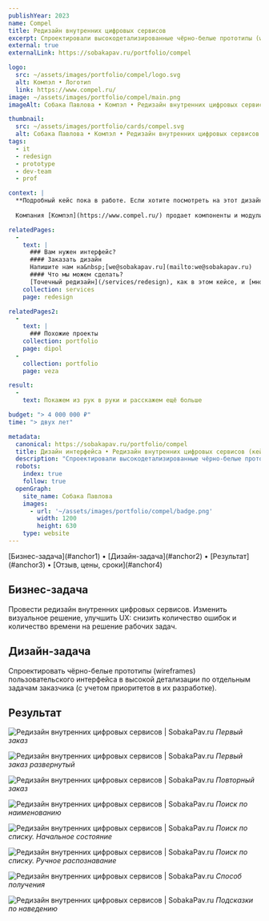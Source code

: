 ```yaml
---
publishYear: 2023
name: Compel
title: Редизайн внутренних цифровых сервисов
excerpt: Спроектировали высокодетализированные чёрно-белые прототипы (wireframes) пользовательского интерфейса по отдельным задачам заказчика.
external: true
externalLink: https://sobakapav.ru/portfolio/compel

logo:
  src: ~/assets/images/portfolio/compel/logo.svg
  alt: Компэл • Логотип
  link: https://www.compel.ru/
image: ~/assets/images/portfolio/compel/main.png
imageAlt: Собака Павлова • Компэл • Редизайн внутренних цифровых сервисов

thumbnail:
  src: ~/assets/images/portfolio/cards/compel.svg
  alt: Собака Павлова • Компэл • Редизайн внутренних цифровых сервисов
tags:
  - it
  - redesign
  - prototype
  - dev-team
  - prof

context: |
  **Подробный кейс пока в работе. Если хотите посмотреть на этот дизайн в деталях, пишите нам на [we@sobakapav.ru](mailto:we@sobakapav.ru)**
  
  Компания [Компэл](https://www.compel.ru/) продает компоненты и модули для производителей электронной аппаратуры и различного оборудования, в состав которого входит электроника.

relatedPages:
  -
    text: |
      ### Вам нужен интерфейс?
      #### Заказать дизайн
      Напишите нам на&nbsp;[we@sobakapav.ru](mailto:we@sobakapav.ru) 
      #### Что мы можем сделать?
      [Точечный редизайн](/services/redesign), как в этом кейсе, и [многое другое](/services). 
    collection: services
    page: redesign

relatedPages2:
  -
    text: |
      ### Похожие проекты
    collection: portfolio
    page: dipol
  - 
    collection: portfolio
    page: veza

result:
  -
    text: Покажем из рук в руки и расскажем ещё больше

budget: "> 4 000 000 ₽"
time: "> двух лет"

metadata:
  canonical: https://sobakapav.ru/portfolio/compel
  title: Дизайн интерфейса • Редизайн внутренних цифровых сервисов (кейс)
  description: "Спроектировали высокодетализированные чёрно-белые прототипы (wireframes) пользовательского интерфейса по отдельным задачам заказчика."
  robots:
    index: true
    follow: true
  openGraph:
    site_name: Собака Павлова
    images:
      - url: '~/assets/images/portfolio/compel/badge.png'
        width: 1200
        height: 630
    type: website
---
```


<TOC>
[Бизнес-задача](#anchor1) • [Дизайн-задача](#anchor2) • [Результат](#anchor3) • [Отзыв, цены, сроки](#anchor4)
</TOC>

## <a name="anchor1" />Бизнес-задача

Провести редизайн внутренних цифровых сервисов. Изменить визуальное решение, улучшить UX: снизить количество ошибок и количество времени на решение рабочих задач.

## <a name="anchor2" />Дизайн-задача

Спроектировать чёрно-белые прототипы (wireframes) пользовательского интерфейса в высокой детализации по отдельным задачам заказчика (с учетом приоритетов в их разработке).

## <a name="anchor3" />Результат

![Редизайн внутренних цифровых сервисов | SobakaPav.ru](~/assets/images/portfolio/compel/1.png)
_Первый заказ_

![Редизайн внутренних цифровых сервисов | SobakaPav.ru](~/assets/images/portfolio/compel/2.png)
_Первый заказ развернутый_

![Редизайн внутренних цифровых сервисов | SobakaPav.ru](~/assets/images/portfolio/compel/3.png)
_Повторный заказ_

![Редизайн внутренних цифровых сервисов | SobakaPav.ru](~/assets/images/portfolio/compel/4.png)
_Поиск по наименованию_

![Редизайн внутренних цифровых сервисов | SobakaPav.ru](~/assets/images/portfolio/compel/5.png)
_Поиск по списку. Начальное состояние_

![Редизайн внутренних цифровых сервисов | SobakaPav.ru](~/assets/images/portfolio/compel/6.png)
_Поиск по списку. Ручное распознавание_

![Редизайн внутренних цифровых сервисов | SobakaPav.ru](~/assets/images/portfolio/compel/7.png)
_Способ получения_

![Редизайн внутренних цифровых сервисов | SobakaPav.ru](~/assets/images/portfolio/compel/8.png)
_Подсказки по наведению_

## <a name="anchor4" />
